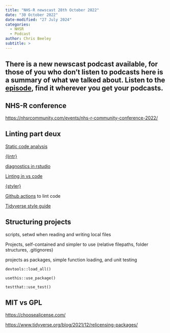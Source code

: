 ```yaml
---
title: "NHS-R newscast 28th October 2022"
date: "30 October 2022"
date-modified: "27 July 2024"
categories:
  - NHSR
  - Podcast
author: Chris Beeley
subtitle: >
---
```


## There is a new newscast podcast available, for those of you who don’t listen to podcasts here is a summary of what we talked about. Listen to the [episode](http://soundcloud.com/nhs-r-community/nhs-r-newscast-28th-october-2022), find it wherever you get your podcasts.

## **NHS-R conference**

<https://nhsrcommunity.com/events/nhs-r-community-conference-2022/>

## **Linting part deux**

[Static code analysis](https://en.wikipedia.org/wiki/Static_program_analysis)

[{lintr}](https://github.com/r-lib/lintr)

[diagnostics in rstudio](https://support.rstudio.com/hc/en-us/articles/205753617-Code-Diagnostics?version=2022.07.2%2B576&mode=desktop)

[Linting in vs code](https://code.visualstudio.com/docs/languages/r)

[{styler}](https://github.com/r-lib/styler)

[Github actions](https://github.com/r-lib/actions/blob/v2-branch/examples/lint.yaml) to lint code

[Tidyverse style guide](https://style.tidyverse.org/)

## **Structuring projects**

scripts, setwd when reading and writing local files

Projects, self-contained and simpler to use (relative filepaths, folder structures, .gitignores)

projects as packages, simple function loading, and unit testing

`devtools::load_all()`

`usethis::use_package()`

`testthat::use_test()`

## **MIT vs GPL**

<https://choosealicense.com/>

<https://www.tidyverse.org/blog/2021/12/relicensing-packages/>
